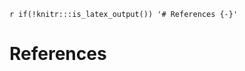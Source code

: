 `r if(!knitr:::is_latex_output()) '# References {-}'`

# References {-}

<!-- If you're outputting to LaTeX, the heading and references will be generated by the OxThesis LaTeX template. This .Rmd file serves only to add the References headline to gitbook output before  the references are added by pandoc -->
